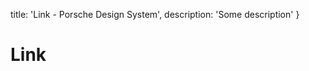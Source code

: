 
  title: 'Link - Porsche Design System',
  description: 'Some description'
}

# Link <ComponentStatus tagName="p-link"></ComponentStatus>

<TableOfContents headings={[]} />

<ConfiguratorControls tagName="p-link" />